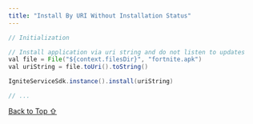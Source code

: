 ```yaml
---
title: "Install By URI Without Installation Status"
---
```


```java
// Initialization

// Install application via uri string and do not listen to updates
val file = File("${context.filesDir}", "fortnite.apk")
val uriString = file.toUri().toString()

IgniteServiceSdk.instance().install(uriString)

// ...
```

[Back to Top ⇧](#top)
